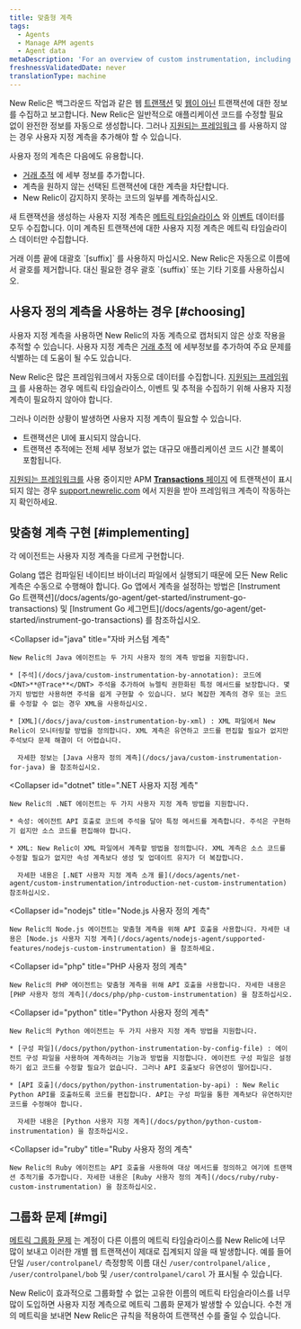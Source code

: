 ```yaml
---
title: 맞춤형 계측
tags:
  - Agents
  - Manage APM agents
  - Agent data
metaDescription: 'For an overview of custom instrumentation, including examples, best practices, and a quick reference by New Relic agent, start here.'
freshnessValidatedDate: never
translationType: machine
---
```


New Relic은 백그라운드 작업과 같은 웹 [트랜잭션](/docs/apm/transactions/intro-transactions/transactions-new-relic-apm) 및 [웹이 아닌](/docs/apm/transactions/intro-transactions/monitor-background-processes-other-non-web-transactions) 트랜잭션에 대한 정보를 수집하고 보고합니다. New Relic은 일반적으로 애플리케이션 코드를 수정할 필요 없이 완전한 정보를 자동으로 생성합니다. 그러나 [지원되는 프레임워크](/docs/agents/manage-apm-agents/installation/compatibility-requirements) 를 사용하지 않는 경우 사용자 지정 계측을 추가해야 할 수 있습니다.

사용자 정의 계측은 다음에도 유용합니다.

* [거래 추적](/docs/apm/transactions/transaction-traces/introduction-transaction-traces#find-view) 에 세부 정보를 추가합니다.
* 계측을 원하지 않는 선택된 트랜잭션에 대한 계측을 차단합니다.
* New Relic이 감지하지 못하는 코드의 일부를 계측하십시오.

새 트랜잭션을 생성하는 사용자 지정 계측은 [메트릭 타임슬라이스](/docs/data-analysis/metrics/analyze-your-metrics/data-collection-metric-timeslice-event-data#timeslice-data) 와 [이벤트](/docs/data-analysis/metrics/analyze-your-metrics/data-collection-metric-timeslice-event-data#event-data) 데이터를 모두 수집합니다. 이미 계측된 트랜잭션에 대한 사용자 지정 계측은 메트릭 타임슬라이스 데이터만 수집합니다.

<Callout variant="important">
  거래 이름 끝에 대괄호 `[suffix]` 를 사용하지 마십시오. New Relic은 자동으로 이름에서 괄호를 제거합니다. 대신 필요한 경우 괄호 `(suffix)` 또는 기타 기호를 사용하십시오.
</Callout>

## 사용자 정의 계측을 사용하는 경우 [#choosing]

사용자 지정 계측을 사용하면 New Relic의 자동 계측으로 캡처되지 않은 상호 작용을 추적할 수 있습니다. 사용자 지정 계측은 [거래 추적](/docs/traces/transaction-traces) 에 세부정보를 추가하여 주요 문제를 식별하는 데 도움이 될 수도 있습니다.

New Relic은 많은 프레임워크에서 자동으로 데이터를 수집합니다. [지원되는 프레임워크](/docs/agents/manage-apm-agents/installation/compatibility-requirements) 를 사용하는 경우 메트릭 타임슬라이스, 이벤트 및 추적을 수집하기 위해 사용자 지정 계측이 필요하지 않아야 합니다.

그러나 이러한 상황이 발생하면 사용자 지정 계측이 필요할 수 있습니다.

* 트랜잭션은 UI에 표시되지 않습니다.
* 트랜잭션 추적에는 전체 세부 정보가 없는 대규모 애플리케이션 코드 시간 블록이 포함됩니다.

[지원되는 프레임워크를](/docs/agents/manage-apm-agents/installation/compatibility-requirements) 사용 중이지만 APM [<DNT>**Transactions**</DNT> 페이지](/docs/applications-menu/transactions-dashboard) 에 트랜잭션이 표시되지 않는 경우 [support.newrelic.com](https://support.newrelic.com) 에서 지원을 받아 프레임워크 계측이 작동하는지 확인하세요.

## 맞춤형 계측 구현 [#implementing]

각 에이전트는 사용자 지정 계측을 다르게 구현합니다.

<CollapserGroup>
  <Collapser
    id="go"
    title="맞춤형 계측으로 이동"
  >
    Golang 앱은 컴파일된 네이티브 바이너리 파일에서 실행되기 때문에 모든 New Relic 계측은 수동으로 수행해야 합니다. Go 앱에서 계측을 설정하는 방법은 [Instrument Go 트랜잭션](/docs/agents/go-agent/get-started/instrument-go-transactions) 및 [Instrument Go 세그먼트](/docs/agents/go-agent/get-started/instrument-go-transactions) 를 참조하십시오.
  </Collapser>

  <Collapser
    id="java"
    title="자바 커스텀 계측"
  >
    New Relic의 Java 에이전트는 두 가지 사용자 정의 계측 방법을 지원합니다.

    * [주석](/docs/java/custom-instrumentation-by-annotation): 코드에 <DNT>**@Trace**</DNT> 주석을 추가하여 뉴렐릭 권한화된 특정 메서드를 보장합니다. 몇 가지 방법만 사용하면 주석을 쉽게 구현할 수 있습니다. 보다 복잡한 계측의 경우 또는 코드를 수정할 수 없는 경우 XML을 사용하십시오.

    * [XML](/docs/java/custom-instrumentation-by-xml) : XML 파일에서 New Relic이 모니터링할 방법을 정의합니다. XML 계측은 유연하고 코드를 편집할 필요가 없지만 주석보다 문제 해결이 더 어렵습니다.

      자세한 정보는 [Java 사용자 정의 계측](/docs/java/custom-instrumentation-for-java) 을 참조하십시오.
  </Collapser>

  <Collapser
    id="dotnet"
    title=".NET 사용자 지정 계측"
  >
    New Relic의 .NET 에이전트는 두 가지 사용자 지정 계측 방법을 지원합니다.

    * 속성: 에이전트 API 호출로 코드에 주석을 달아 특정 메서드를 계측합니다. 주석은 구현하기 쉽지만 소스 코드를 편집해야 합니다.

    * XML: New Relic이 XML 파일에서 계측할 방법을 정의합니다. XML 계측은 소스 코드를 수정할 필요가 없지만 속성 계측보다 생성 및 업데이트 유지가 더 복잡합니다.

      자세한 내용은 [.NET 사용자 지정 계측 소개 를](/docs/agents/net-agent/custom-instrumentation/introduction-net-custom-instrumentation) 참조하십시오.
  </Collapser>

  <Collapser
    id="nodejs"
    title="Node.js 사용자 정의 계측"
  >
    New Relic의 Node.js 에이전트는 맞춤형 계측을 위해 API 호출을 사용합니다. 자세한 내용은 [Node.js 사용자 지정 계측](/docs/agents/nodejs-agent/supported-features/nodejs-custom-instrumentation) 을 참조하세요.
  </Collapser>

  <Collapser
    id="php"
    title="PHP 사용자 정의 계측"
  >
    New Relic의 PHP 에이전트는 맞춤형 계측을 위해 API 호출을 사용합니다. 자세한 내용은 [PHP 사용자 정의 계측](/docs/php/php-custom-instrumentation) 을 참조하십시오.
  </Collapser>

  <Collapser
    id="python"
    title="Python 사용자 정의 계측"
  >
    New Relic의 Python 에이전트는 두 가지 사용자 지정 계측 방법을 지원합니다.

    * [구성 파일](/docs/python/python-instrumentation-by-config-file) : 에이전트 구성 파일을 사용하여 계측하려는 기능과 방법을 지정합니다. 에이전트 구성 파일은 설정하기 쉽고 코드를 수정할 필요가 없습니다. 그러나 API 호출보다 유연성이 떨어집니다.

    * [API 호출](/docs/python/python-instrumentation-by-api) : New Relic Python API를 호출하도록 코드를 편집합니다. API는 구성 파일을 통한 계측보다 유연하지만 코드를 수정해야 합니다.

      자세한 내용은 [Python 사용자 지정 계측](/docs/python/python-custom-instrumentation) 을 참조하십시오.
  </Collapser>

  <Collapser
    id="ruby"
    title="Ruby 사용자 정의 계측"
  >
    New Relic의 Ruby 에이전트는 API 호출을 사용하여 대상 메서드를 정의하고 여기에 트랜잭션 추적기를 추가합니다. 자세한 내용은 [Ruby 사용자 정의 계측](/docs/ruby/ruby-custom-instrumentation) 을 참조하십시오.
  </Collapser>
</CollapserGroup>

## 그룹화 문제 [#mgi]

[메트릭 그룹화 문제](/docs/agents/manage-apm-agents/troubleshooting/metric-grouping-issues) 는 계정이 다른 이름의 메트릭 타임슬라이스를 New Relic에 너무 많이 보내고 이러한 개별 웹 트랜잭션이 제대로 집계되지 않을 때 발생합니다. 예를 들어 단일 `/user/controlpanel/` 측정항목 이름 대신 `/user/controlpanel/alice` , `/user/controlpanel/bob` 및 `/user/controlpanel/carol` 가 표시될 수 있습니다.

New Relic이 효과적으로 그룹화할 수 없는 고유한 이름의 메트릭 타임슬라이스를 너무 많이 도입하면 사용자 지정 계측으로 메트릭 그룹화 문제가 발생할 수 있습니다. 수천 개의 메트릭을 보내면 New Relic은 규칙을 적용하여 트랜잭션 수를 줄일 수 있습니다.